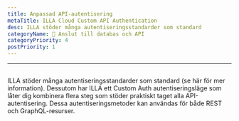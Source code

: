 ```yaml
---
title: Anpassad API-autentisering
metaTitle: ILLA Cloud Custom API Authentication
desc: ILLA stöder många autentiseringsstandarder som standard
categoryName: 📲 Anslut till databas och API
categoryPriority: 4
postPriority: 1
---
```


* * *

## <h2 hidden>Anpassad API-autentisering</h2>

ILLA stöder många autentiseringsstandarder som standard (se här för mer information). 
Dessutom har ILLA ett Custom Auth autentiseringsläge som låter dig kombinera flera steg som stöder praktiskt taget alla API-autentisering. 
Dessa autentiseringsmetoder kan användas för både REST och GraphQL-resurser.
